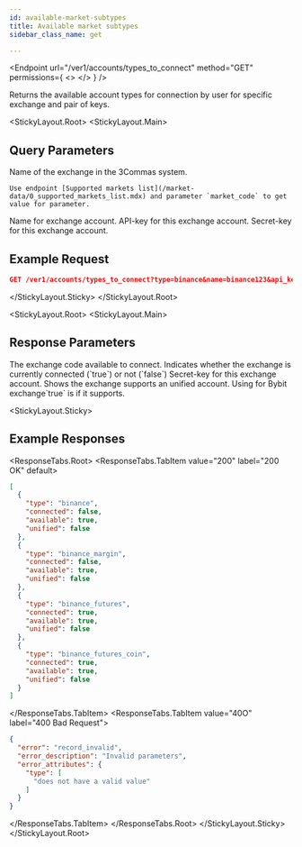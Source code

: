 ```yaml
---
id: available-market-subtypes
title: Available market subtypes
sidebar_class_name: get

---
```


<Endpoint
  url="/ver1/accounts/types_to_connect"
  method="GET"
  permissions={
    <>
      <Permission title="Permission" description="NONE" />
      <Permission title="Security" description="SIGNED" />
    </>
  }
/>

Returns the available account types for connection by user for specific exchange and pair of keys.

<Separator />

<StickyLayout.Root>
<StickyLayout.Main>

## Query Parameters

<ApiParam name='type' type='string' id="type" required>
    Name of the exchange in the 3Commas system.

    Use endpoint [Supported markets list](/market-data/0_supported_markets_list.mdx) and parameter `market_code` to get value for parameter.
</ApiParam>

<ApiParam name='name' type='string' id="name" required>
    Name for exchange account.
</ApiParam>

<ApiParam name='api_key' type='string' id="api_key" required>
    API-key for this exchange account.
</ApiParam>

<ApiParam name='secret' type='string' id="secret" required>
    Secret-key for this exchange account.
</ApiParam>
</StickyLayout.Main>
<StickyLayout.Sticky>

## Example Request

```json
GET /ver1/accounts/types_to_connect?type=binance&name=binance123&api_key=...&secret=...
```

</StickyLayout.Sticky>
</StickyLayout.Root>

<StickyLayout.Root>
<StickyLayout.Main>

## Response Parameters 

<ApiParam name='type' type='string' id="type">
   The exchange code available to connect.
</ApiParam>

<ApiParam name='connected' type='boolean' id="connected">
   Indicates whether the exchange is currently connected (`true`) or not (`false`)
</ApiParam>

<ApiParam name='available' type='boolean' id="available">
   Secret-key for this exchange account.
</ApiParam>

<ApiParam name='unified' type='boolean' id="unified">
  Shows the exchange supports an unified account. 
  Using for Bybit exchange`true` is if it supports.
</ApiParam>
</StickyLayout.Main>
   

<StickyLayout.Sticky>

## Example Responses

<ResponseTabs.Root>
<ResponseTabs.TabItem value="200" label="200 OK" default>

```json
[
  {
    "type": "binance",
    "connected": false,
    "available": true,
    "unified": false
  },
  {
    "type": "binance_margin",
    "connected": false,
    "available": true,
    "unified": false
  },
  {
    "type": "binance_futures",
    "connected": true,
    "available": true,
    "unified": false
  },
  {
    "type": "binance_futures_coin",
    "connected": true,
    "available": true,
    "unified": false
  }
]
```
</ResponseTabs.TabItem>
<ResponseTabs.TabItem value="40O" label="400 Bad Request">

```json
{
  "error": "record_invalid",
  "error_description": "Invalid parameters",
  "error_attributes": {
    "type": [
      "does not have a valid value"
    ]
  }
}
```
</ResponseTabs.TabItem>
</ResponseTabs.Root>
</StickyLayout.Sticky>
</StickyLayout.Root>
